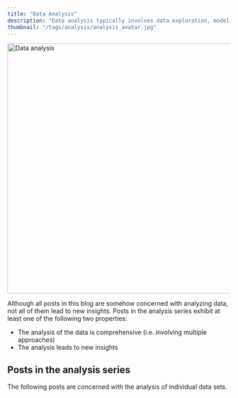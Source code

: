 ```yaml
---
title: "Data Analysis"
description: "Data analysis typically involves data exploration, modeling, and presentation of the results. The posts in this series are concerned with comprehensive analyses that lead to new insights."
thumbnail: "/tags/analysis/analysis_avatar.jpg"
---
```

<img src="analysis_avatar.jpg" alt = "Data analysis" width = "1000" height = "564">

Although all posts in this blog are somehow concerned with analyzing data, not all of them lead to new insights. Posts in the analysis series exhibit at least one of the following two properties:

* The analysis of the data is comprehensive (i.e. involving multiple approaches)
* The analysis leads to new insights


## Posts in the analysis series

The following posts are concerned with the analysis of individual data sets.
